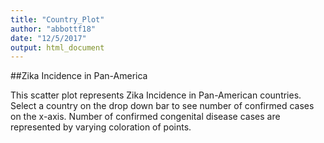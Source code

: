 ```yaml
---
title: "Country_Plot"
author: "abbottf18"
date: "12/5/2017"
output: html_document
---
```




##Zika Incidence in Pan-America 

This scatter plot represents Zika Incidence in Pan-American countries. Select a country on the drop down bar to see number of confirmed cases on the x-axis. Number of confirmed congenital disease cases are represented by varying coloration of points. 
